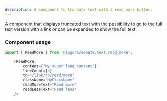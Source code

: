 ```yaml
---
description: A component to truncate text with a read more button.
---
```


A component that displays truncated text with the possibility to go to the full text version with a link or can be expanded to show the full text.


### Component usage

```js
import { ReadMore } from '@logora/debate.text.read_more';
```

```js
    <ReadMore
        content={"My super long content"}
        lineCount={4}
        to="/link/to/read/more"
        className="MyClassName"
        readMoreText="Read more"
        readLessText="Read less"
    />
```
